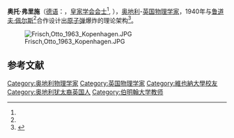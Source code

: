 {{Infobox scientist
|name = 奥托·弗里施<br/>(Otto Frisch)
|image =Otto Frisch ID badge.png
|image_size = 150px
|caption = 奥托·里施在战争时期在[[洛斯阿拉莫斯国家实验室|洛斯阿拉莫斯]]的身份证照片
|birth_date = {{birth date|1904|10|01|df=y}}
|birth_place = [[奥匈帝国|奥匈帝国]][[维也纳|维也纳]] 
|death_date = {{death date and age|1979|09|22|1904|10|01|df=y}}
|death_place = 英国[[剑桥|剑桥]]
|nationality = [[奥地利|奥地利]]/[[英国|英国]]
|field = [[物理学|物理学]]
|known_for = [[原子弹|原子弹]]
|influences = [[鲁道夫·佩尔斯|鲁道夫·佩尔斯]]
|influenced = 
|prizes = [[皇家学会|皇家学会会士]]<ref name="frs">{{cite journal|title=Otto Robert Frisch, 1 October 1904 - 22 September 1979|journal=Biographical Memoirs of Fellows of the Royal Society|date=1981-11-01|doi=10.1098/rsbm.1981.0012|url=http://rsbm.royalsocietypublishing.org/content/roybiogmem/27/283|language=en|volume=27|pages=283–306|issn=0080-4606|accessdate=2018-04-02|author=Sir Rudolf Peierls, F. R. S|archive-date=2018-06-02|archive-url=https://web.archive.org/web/20180602020717/http://rsbm.royalsocietypublishing.org/content/roybiogmem/27/283|dead-url=no}}</ref>
|religion = 
|footnotes = 
|signature = Otto Robert Frisch signature.svg
}}

'''奥托·弗里施'''（[[德语|德语]]：'''{{lang|de|Otto Frisch}}'''，[[皇家学会|皇家学会会士]]<ref name="frs"/>, {{bd|1904年|10月1日|1979年|9月22日}}），[[奥地利|奥地利]]-[[英国|英国]][[物理学家|物理学家]]，1940年与[[鲁道夫·佩尔斯|鲁道夫·佩尔斯]]<ref name="frs"/>合作设计出[[原子弹|原子弹]]爆炸的理论架构<ref>{{cite journal|author=Bethe, H. A.|authorlink=Hans Bethe|author2=Winter, George|title=Obituary: Otto Robert Frisch|journal=Physics Today|date=January 1980|volume=33|issue=1|pages=99–100|url=http://www.physicstoday.org/resource/1/phtoad/v33/i1/p99_s1?bypassSSO=1|doi=10.1063/1.2913924|bibcode=1980PhT....33a..99B|access-date=2015-07-09|archive-date=2013-09-28|archive-url=https://archive.is/20130928152655/http://www.physicstoday.org/resource/1/phtoad/v33/i1/p99_s1?bypassSSO=1|dead-url=yes}}</ref>。

[[File:Frisch,Otto_1963_Kopenhagen.JPG|thumb]]

==参考文献==
{{reflist}}

{{Authority control}}
{{Physicist-stub}}

{{DEFAULTSORT:Frisch, Otto}}
[[Category:奥地利物理学家|Category:奥地利物理学家]]
[[Category:英国物理学家|Category:英国物理学家]]
[[Category:維也納大學校友|Category:維也納大學校友]]
[[Category:奥地利犹太裔英国人|Category:奥地利犹太裔英国人]]
[[Category:伯明翰大学教师|Category:伯明翰大学教师]]
